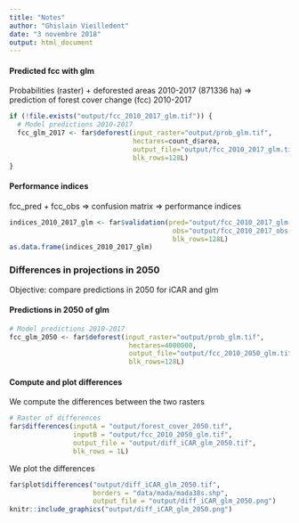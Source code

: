 ```yaml
---
title: "Notes"
author: "Ghislain Vieilledent"
date: "3 novembre 2018"
output: html_document
---
```





#### Predicted fcc with glm

Probabilities (raster) + deforested areas 2010-2017 (871336 ha) => prediction of forest cover change (fcc) 2010-2017

```r
if (!file.exists("output/fcc_2010_2017_glm.tif")) {
  # Model predictions 2010-2017
  fcc_glm_2017 <- far$deforest(input_raster="output/prob_glm.tif",
                               hectares=count_d$area,
                               output_file="output/fcc_2010_2017_glm.tif",
                               blk_rows=128L)
}
```

#### Performance indices

fcc_pred + fcc_obs => confusion matrix => performance indices

```r
indices_2010_2017_glm <- far$validation(pred="output/fcc_2010_2017_glm.tif",
                                         obs="output/fcc_2010_2017_obs.tif",
                                         blk_rows=128L)
as.data.frame(indices_2010_2017_glm)
```

### Differences in projections in 2050

Objective: compare predictions in 2050 for iCAR and glm

#### Predictions in 2050 of glm

```r
# Model predictions 2010-2017
fcc_glm_2050 <- far$deforest(input_raster="output/prob_glm.tif",
                              hectares=4000000,
                              output_file="output/fcc_2010_2050_glm.tif",
                              blk_rows=128L)
```

#### Compute and plot differences

We compute the differences between the two rasters

```r
# Raster of differences
far$differences(inputA = "output/forest_cover_2050.tif",
                inputB = "output/fcc_2010_2050_glm.tif",
                output_file = "output/diff_iCAR_glm_2050.tif",
                blk_rows = 1L)

```

We plot the differences

```r
far$plot$differences("output/diff_iCAR_glm_2050.tif",
                     borders = "data/mada/mada38s.shp",
                     output_file = "output/diff_iCAR_glm_2050.png")
knitr::include_graphics("output/diff_iCAR_glm_2050.png")
```
